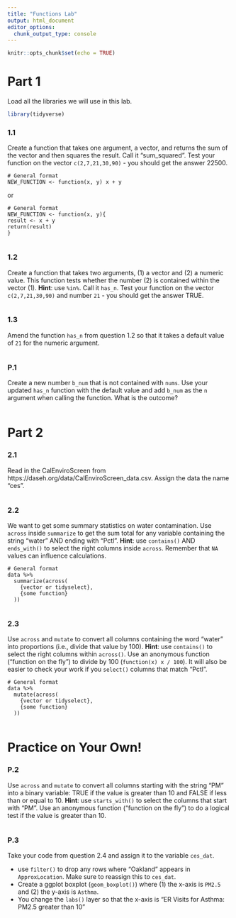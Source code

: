 ```yaml
---
title: "Functions Lab"
output: html_document
editor_options: 
  chunk_output_type: console
---
```


```r
knitr::opts_chunk$set(echo = TRUE)
```

# Part 1

Load all the libraries we will use in this lab. 

```r
library(tidyverse)
```

### 1.1

Create a function that takes one argument, a vector, and returns the sum of the vector and then squares the result. Call it "sum_squared". Test your function on the vector `c(2,7,21,30,90)` - you should get the answer 22500.

```
# General format
NEW_FUNCTION <- function(x, y) x + y 
```
or

```
# General format
NEW_FUNCTION <- function(x, y){
result <- x + y 
return(result)
}
```

```r

```

### 1.2

Create a function that takes two arguments, (1) a vector and (2) a numeric value. This function tests whether the number (2) is contained within the vector (1). **Hint**: use `%in%`. Call it `has_n`. Test your function on the vector `c(2,7,21,30,90)` and number `21` - you should get the answer TRUE.

```r

```

### 1.3

Amend the function `has_n` from question 1.2 so that it takes a default value of `21` for the numeric argument.

```r

```

### P.1

Create a new number `b_num` that is not contained with `nums`. Use your updated `has_n` function with the default value and add `b_num` as the `n` argument when calling the function. What is the outcome?

```r

```


# Part 2

### 2.1

Read in the CalEnviroScreen from https://daseh.org/data/CalEnviroScreen_data.csv. Assign the data the name "ces".

```r

```

### 2.2

We want to get some summary statistics on water contamination. Use `across` inside `summarize` to get the sum total for any variable containing the string "water" AND ending with "Pctl". **Hint**: use `contains()` AND `ends_with()` to select the right columns inside `across`. Remember that `NA` values can influence calculations.

```
# General format
data %>%
  summarize(across(
    {vector or tidyselect},
    {some function}
  ))
```

```r

```


### 2.3

Use `across` and `mutate` to convert all columns containing the word "water" into proportions (i.e., divide that value by 100). **Hint**: use `contains()` to select the right columns within `across()`. Use an anonymous function ("function on the fly") to divide by 100 (`function(x) x / 100`). It will also be easier to check your work if you `select()` columns that match "Pctl".

```
# General format
data %>%
  mutate(across(
    {vector or tidyselect},
    {some function}
  ))
```

```r

```

# Practice on Your Own!

### P.2

Use `across` and `mutate` to convert all columns starting with the string "PM" into a binary variable: TRUE if the value is greater than 10 and FALSE if less than or equal to 10. **Hint**: use `starts_with()` to select the columns that start with "PM". Use an anonymous function ("function on the fly") to do a logical test if the value is greater than 10.

```r

```


### P.3

Take your code from question 2.4 and assign it to the variable `ces_dat`. 

- use `filter()` to drop any rows where "Oakland" appears in `ApproxLocation`. Make sure to reassign this to `ces_dat`.
- Create a ggplot boxplot (`geom_boxplot()`) where (1) the x-axis is `PM2.5` and (2) the y-axis is `Asthma`.
- You change the `labs()` layer so that the x-axis is "ER Visits for Asthma: PM2.5 greater than 10"

```r

```
